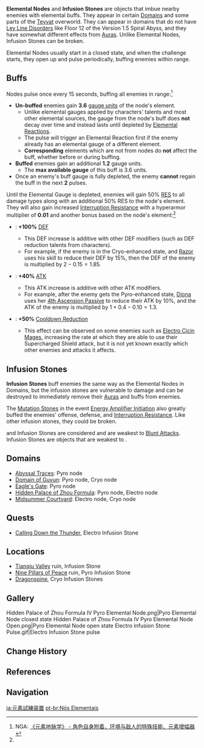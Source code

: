 {{Terminology Infobox
|image        = Electro Infusion Stone Pulse.gif
|caption      = Electro Infusion Stone
|type         = Combat
|type2        = Game Systems
}}
'''Elemental Nodes''' and '''Infusion Stones''' are objects that imbue nearby enemies with elemental buffs. They appear in certain [[Domains]] and some parts of the [[Teyvat]] overworld. They can appear in domains that do not have [[Ley Line Disorders]] like Floor 12 of the Version 1.5 Spiral Abyss, and they have somewhat different effects from [[Auras]]. Unlike Elemental Nodes, Infusion Stones can be broken.

Elemental Nodes usually start in a closed state, and when the challenge starts, they open up and pulse periodically, buffing enemies within range.

==Buffs==
{{See also|Elemental Gauge Theory}}
Nodes pulse once every 15 seconds, buffing all enemies in range:<ref name="Node Element Buffs">NGA: [https://ngabbs.com/read.php?tid=27153300&_ff=650 《元素地脉学》 - 角色自身附着、环境与敌人的特殊技能、元素增幅器]</ref>
* '''Un-buffed''' enemies gain '''3.6''' [[gauge unit]]s of the node's element.
** Unlike elemental gauges applied by characters' talents and most other elemental sources, the gauge from the node's buff does '''not''' decay over time and instead lasts until depleted by [[Elemental Reactions]].
** The pulse will trigger an Elemental Reaction first if the enemy already has an elemental gauge of a different element.
** '''Corresponding''' elements which are not from nodes do '''not''' affect the buff, whether before or during buffing.
* '''Buffed''' enemies gain an additional '''1.2''' gauge units.
** The '''max available gauge''' of this buff is 3.6 units.
* Once an enemy's buff gauge is fully depleted, the enemy '''cannot''' regain the buff in the next '''2''' pulses.

Until the Elemental Gauge is depleted, enemies will gain 50% [[RES]] to all damage types along with an additional 50% RES to the node's element. They will also gain increased [[Interruption Resistance]] with a hyperarmor multiplier of '''0.01''' and another bonus based on the node's element:<ref name="Node Element Buffs" />

*{{Cryo}}: '''+100%''' [[DEF]]
**This DEF increase is additive with other DEF modifiers (such as DEF reduction talents from characters).
**For example, if the enemy is in the Cryo-enhanced state, and [[Razor]] uses his skill to reduce their DEF by 15%, then the DEF of the enemy is multiplied by <math>2 - 0.15 = 1.85</math>.

*{{Pyro}}: '''+40%''' [[ATK]]
**This ATK increase is additive with other ATK modifiers.
**For example, after the enemy gets the Pyro-enhanced state, [[Diona]] uses her [[Drunkards' Farce|4th Ascension Passive]] to reduce their ATK by 10%, and the ATK of the enemy is multiplied by <math>1 + 0.4 - 0.10 = 1.3</math>.

*{{Electro}}: '''+50%''' [[Cooldown Reduction]]
**This effect can be observed on some enemies such as [[Electro Cicin Mage]]s, increasing the rate at which they are able to use their Supercharged Shield attack, but it is not yet known exactly which other enemies and attacks it affects.

==Infusion Stones==
'''Infusion Stones''' buff enemies the same way as the Elemental Nodes in Domains, but the infusion stones are vulnerable to damage and can be destroyed to immediately remove their [[Auras]] and buffs from enemies.

The [[Mutation Stone]]s in the event [[Energy Amplifier Initiation]] also greatly buffed the enemies' offense, defense, and [[Interruption Resistance]]. Like other infusion stones, they could be broken.

{{Pyro}} and {{Electro}} Infusion Stones are considered {{Color|[[Geo Constructs]]}} and are weakest to [[Blunt Attack]]s. {{Cryo}} Infusion Stones are {{Cryo}} objects that are weakest to {{Pyro}}.

==Domains==
*[[Abyssal Traces]]: Pyro node
*[[Domain of Guyun]]: Pyro node, Cryo node
*[[Eagle's Gate]]: Pyro node
*[[Hidden Palace of Zhou Formula]]: Pyro node, Electro node
*[[Midsummer Courtyard]]: Electro node, Cryo node

==Quests==
*[[Calling Down the Thunder]], Electro Infusion Stone

==Locations==
*[[Tianqiu Valley]] ruin, Infusion Stone
*[[Nine Pillars of Peace]] ruin, Pyro Infusion Stone
*[[Dragonspine]], Cryo Infusion Stones

==Gallery==
<gallery>
Hidden Palace of Zhou Formula IV Pyro Elemental Node.png|Pyro Elemental Node closed state
Hidden Palace of Zhou Formula IV Pyro Elemental Node Open.png|Pyro Elemental Node open state
Electro Infusion Stone Pulse.gif|Electro Infusion Stone pulse
</gallery>

==Change History==
{{Change History|1.0}}

==References==
{{Reflist}}

==Navigation==
{{Element Navbox|state=collapsed}}
{{Combat Navbox}}

[[ja:元素試練装置]]
[[pt-br:Nós Elementais]]